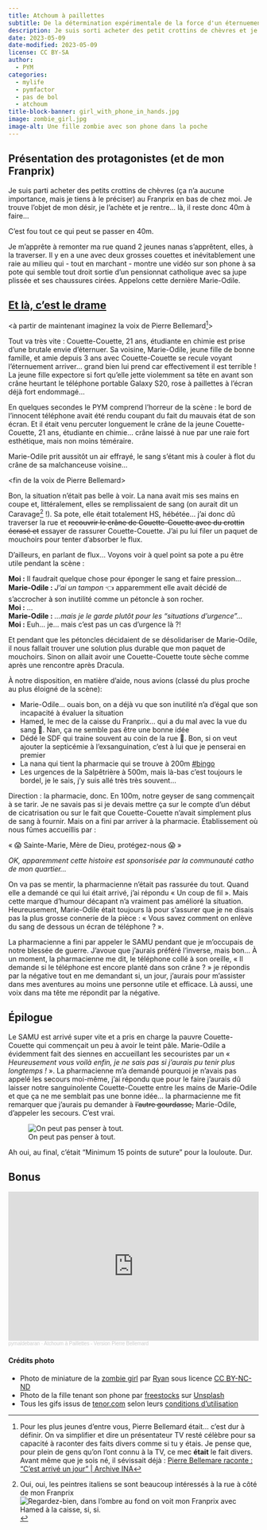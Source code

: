```yaml
---
title: Atchoum à paillettes
subtitle: De la détermination expérimentale de la force d'un éternuement
description: Je suis sorti acheter des petit crottins de chèvres et je suis revenue avec une nana qui pisse le sang par le crâne…
date: 2023-05-09
date-modified: 2023-05-09
license: CC BY-SA
author: 
  - PYM
categories: 
  - mylife
  - pymfactor
  - pas de bol
  - atchoum
title-block-banner: girl_with_phone_in_hands.jpg
image: zombie_girl.jpg
image-alt: Une fille zombie avec son phone dans la poche
---
```


## Présentation des protagonistes (et de mon Franprix)

Je suis parti acheter des petits crottins de chèvres (ça n'a aucune importance, mais je tiens à le préciser) au Franprix en bas de chez moi. Je trouve l'objet de mon désir, je l'achète et je rentre… là, il reste donc 40m à faire…

C'est fou tout ce qui peut se passer en 40m.

Je m'apprête à remonter ma rue quand 2 jeunes nanas s'apprêtent, elles, à la traverser. Il y en a une avec deux grosses couettes et inévitablement une raie au milieu qui - tout en marchant - montre une vidéo sur son phone à sa pote qui semble tout droit sortie d'un pensionnat catholique  avec sa jupe plissée et ses chaussures cirées. Appelons cette dernière Marie-Odile.

## [Et là, c'est le drame](https://www.arteradio.com/son/61658634/et_la_c_est_le_drame)

\<à partir de maintenant imaginez la voix de Pierre Bellemard[^pierrebellmard]>

[^pierrebellmard]: Pour les plus jeunes d'entre vous, Pierre Bellemard était... c'est dur à définir. On va simplifier et dire un présentateur TV resté célèbre pour sa capacité à raconter des faits divers comme si tu y étais. Je pense que, pour plein de gens qu'on l'ont connu à la TV, ce mec **était** le fait divers. Avant même que je sois né, il sévissait déjà : [Pierre Bellemare raconte : "C'est arrivé un jour" | Archive INA](https://youtu.be/FLIBbV7UjSA?t=63)

Tout va très vite : Couette-Couette, 21 ans, étudiante en chimie est prise d'une brutale envie d'éternuer. Sa voisine, Marie-Odile, jeune fille de bonne famille, et amie depuis 3 ans avec Couette-Couette se recule voyant l'éternuement arriver… grand bien lui prend car effectivement il est terrible ! La jeune fille expectore si fort qu'elle jette violemment sa tête en avant son crâne heurtant le téléphone portable Galaxy S20, rose à paillettes à l'écran déjà fort endommagé…

En quelques secondes le PYM comprend l'horreur de la scène : le bord de l'innocent téléphone avait été rendu coupant du fait du mauvais état de son écran. Et il était venu percuter longuement le crâne de la jeune Couette-Couette, 21 ans, étudiante en chimie… crâne laissé à nue par une raie fort esthétique, mais non moins téméraire.

Marie-Odile prit aussitôt un air effrayé, le sang s'étant mis à couler à flot du crâne de sa malchanceuse voisine…

\<fin de la voix de Pierre Bellemard>

Bon, la situation n’était pas belle à voir. La nana avait mis ses mains en coupe et, littéralement, elles se remplissaient de sang (on aurait dit un Caravage[^peintreitalien] !). Sa pote, elle était totalement HS, hébétée… j'ai donc dû traverser la rue et ~~recouvrir le crâne de Couette-Couette avec du crottin écrasé et~~ essayer de rassurer Couette-Couette. J'ai pu lui filer un paquet de mouchoirs pour tenter d'absorber le flux.

[^peintreitalien]: Oui, oui, les peintres italiens se sont beaucoup intéressés à la rue à côté de mon Franprix ![Regardez-bien, dans l'ombre au fond on voit mon Franprix avec Hamed à la caisse, si, si.](caravage_franprix.jpg)

D'ailleurs, en parlant de flux... Voyons voir à quel point sa pote a pu être utile pendant la scène :

:::{.dialog}

| **Moi :** Il faudrait quelque chose pour éponger le sang et faire pression…
| **Marie-Odile :** _J'ai un tampon_ 👈 apparemment elle avait décidé de s'accrocher à son inutilité comme un pétoncle à son rocher.
| **Moi :** …
| **Marie-Odile :** _…mais je le garde plutôt pour les "situations d'urgence"…_
| **Moi :** Euh… je… mais c'est pas un cas d'urgence là ?!

:::

Et pendant que les pétoncles décidaient de se désolidariser de Marie-Odile, il nous fallait trouver une solution plus durable que mon paquet de mouchoirs. Sinon on allait avoir une Couette-Couette toute sèche comme après une rencontre après Dracula.

À notre disposition, en matière d'aide, nous avions (classé du plus proche au plus éloigné de la scène):

- Marie-Odile… ouais bon, on a déjà vu que son inutilité n'a d'égal que son incapacité à évaluer la situation
- Hamed, le mec de la caisse du Franprix… qui a du mal avec la vue du sang 🤔. Nan, ça ne semble pas être une bonne idée
- Dédé le SDF qui traine souvent au coin de la rue 🤔. Bon, si on veut ajouter la septicémie à l'exsanguination, c'est à lui que je penserai en premier
- La nana qui tient la pharmacie qui se trouve à 200m [#bingo](https://fr.wikihow.com/gagner-dans-la-vie)
- Les urgences de la Salpêtrière à 500m, mais là-bas c'est toujours le bordel, je le sais, j'y suis allé très très souvent…

Direction : la pharmacie, donc. En 100m, notre geyser de sang commençait à se tarir. Je ne savais pas si je devais mettre ça sur le compte d'un début de cicatrisation ou sur le fait que Couette-Couette n'avait simplement plus de sang à fournir. Mais on a fini par arriver à la pharmacie. Établissement où nous fûmes accueillis par :

:::{.big-centered}
« 😱 Sainte-Marie, Mère de Dieu, protégez-nous 😱 »
:::

:::{.small}
_OK, apparemment cette histoire est sponsorisée par la communauté catho de mon quartier…_
:::

On va pas se mentir, la pharmacienne n’était pas rassurée du tout. Quand elle a demandé ce qui lui était arrivé, j'ai répondu « Un coup de fil ». Mais cette marque d'humour décapant n'a vraiment pas amélioré la situation. Heureusement, Marie-Odile était toujours là pour s'assurer que je ne disais pas la plus grosse connerie de la pièce : « Vous savez comment on enlève du sang de dessous un écran de téléphone ? ».

La pharmacienne a fini par appeler le SAMU pendant que je m'occupais de notre blessée de guerre. J'avoue que j'aurais préféré l'inverse, mais bon… À un moment, la pharmacienne me dit, le téléphone collé à son oreille, « Il demande si le téléphone est encore planté dans son crâne ? » je répondis par la négative tout en me demandant si, un jour, j'aurais pour m'assister dans mes aventures au moins une personne utile et efficace. Là aussi, une voix dans ma tête me répondit par la négative.

## Épilogue

Le SAMU est arrivé super vite et a pris en charge la pauvre Couette-Couette qui commençait un peu à avoir le teint pâle. Marie-Odile a évidemment fait des siennes en accueillant les secouristes par un « _Heureusement vous voilà enfin, je ne sais pas si j'aurais pu tenir plus longtemps !_ ». La pharmacienne m'a demandé pourquoi je n'avais pas appelé les secours moi-même, j'ai répondu que pour le faire j'aurais dû laisser notre sanguinolente Couette-Couette entre les mains de Marie-Odile et que ça ne me semblait pas une bonne idée… la pharmacienne me fit remarquer que j'aurais pu demander à ~~l'autre gourdasse,~~ Marie-Odile, d'appeler les secours. C'est vrai.

![On peut pas penser à tout.](meh-dragon.gif)

Ah oui, au final, c'était "Minimum 15 points de suture" pour la louloute. Dur.

## Bonus

<iframe width="100%" height="300" scrolling="no" frameborder="no" allow="autoplay" src="https://w.soundcloud.com/player/?url=https%3A//api.soundcloud.com/tracks/1306713199&color=%23ff5500&auto_play=false&hide_related=false&show_comments=true&show_user=true&show_reposts=false&show_teaser=true&visual=true"></iframe><div style="font-size: 10px; color: #cccccc;line-break: anywhere;word-break: normal;overflow: hidden;white-space: nowrap;text-overflow: ellipsis; font-family: Interstate,Lucida Grande,Lucida Sans Unicode,Lucida Sans,Garuda,Verdana,Tahoma,sans-serif;font-weight: 100;"><a href="https://soundcloud.com/pymaldebaran" title="pymaldebaran" target="_blank" style="color: #cccccc; text-decoration: none;">pymaldebaran</a> · <a href="https://soundcloud.com/pymaldebaran/atchoum-a-paillettes-version-pierre-bellemerd" title="Atchoum à Paillettes - Version Pierre Bellemard" target="_blank" style="color: #cccccc; text-decoration: none;">Atchoum à Paillettes - Version Pierre Bellemard</a></div>

#### Crédits photo

- Photo de miniature de la [zombie girl](https://www.flickr.com/photos/metrix_feet/10519006043/in/photostream/) par [Ryan](https://www.flickr.com/photos/metrix_feet/) sous licence [CC BY-NC-ND](https://creativecommons.org/licenses/by-nc-nd/2.0/)
- Photo de la fille tenant son phone par [freestocks](https://unsplash.com/@freestocks?utm_source=unsplash&utm_medium=referral&utm_content=creditCopyText) sur [Unsplash](https://unsplash.com/fr/photos/m7zKB91brGo?utm_source=unsplash&utm_medium=referral&utm_content=creditCopyText)
- Tous les gifs issus de [tenor.com](https://tenor.com) selon leurs [conditions d'utilisation](https://tenor.com/fr/legal-terms)
